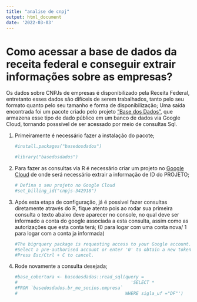 ```yaml
---
title: "analise de cnpj"
output: html_document
date: '2022-03-03'
---
```


# Como acessar a base de dados da receita federal e conseguir extrair informações sobre as empresas?

Os dados sobre CNPJs de empresas é disponibilizado pela Receita Federal, entretanto esses dados são difíceis de serem trabalhados, tanto pelo seu formato quanto pelo seu tamanho e forma de disponibilização; Uma saída encontrada foi um pacote criado pelo projeto ["Base dos Dados"](https://basedosdados.org/), que armazena esse tipo de dado público em um banco de dados via Google Cloud, tornando posssível de ser acessado por meio de consultas Sql.

1.  Primeiramente é necessário fazer a instalação do pacote;
    ```r
    #install.packages("basedosdados")

    #library("basedosdados")
    ```

2.  Para fazer as consultas via R é necessário criar um projeto no [Google Cloud](https://console.cloud.google.com/home/) de onde será necessário extrair a informação de ID do PROJETO;

    ```r
    # Defina o seu projeto no Google Cloud
    #set_billing_id("cnpjs-342918")
    ```

3.  Após esta etapa de configuração, já é possivel fazer consultas diretamente através do R, fique atento pois ao rodar sua primeira consulta o texto abaixo deve aparecer no console, no qual deve ser informado a conta do google associada a esta consulta, assim como as autorizações que esta conta terá; (0 para logar com uma conta nova/ 1 para logar com a conta ja informada)

    ```r
    #The bigrquery package is requesting access to your Google account.
    #Select a pre-authorised account or enter '0' to obtain a new token.
    #Press Esc/Ctrl + C to cancel.

    ```

4.  Rode novamente a consulta desejada;

    ```r
    #base_cobertura <- basedosdados::read_sql(query = 
    #                                           'SELECT * 
    #FROM `basedosdados.br_me_socios.empresa`
    #                                         WHERE sigla_uf ="DF"')
    ```
